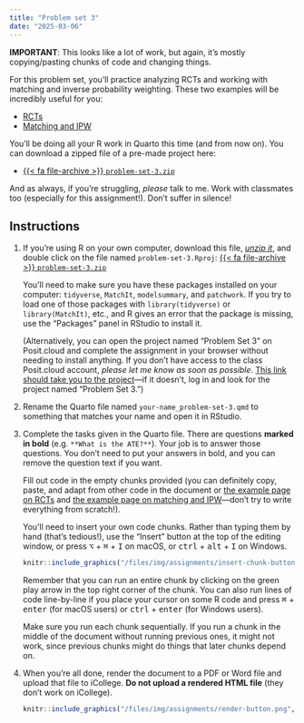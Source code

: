 ```yaml
---
title: "Problem set 3"
date: "2025-03-06"
---
```


:::{.callout-note}
**IMPORTANT**: This looks like a lot of work, but again, it's mostly copying/pasting chunks of code and changing things.
:::

For this problem set, you'll practice analyzing RCTs and working with matching and inverse probability weighting. These two examples will be incredibly useful for you:

- [RCTs](/example/rcts.qmd)
- [Matching and IPW](/example/matching-ipw.qmd)

You'll be doing all your R work in Quarto this time (and from now on). You can download a zipped file of a pre-made project here:

- [{{< fa file-archive >}} `problem-set-3.zip`](/projects/problem-set-3.zip)

And as always, if you're struggling, *please* talk to me. Work with classmates too (especially for this assignment!). Don't suffer in silence!


## Instructions

1. If you're using R on your own computer, download this file, [*unzip it*](/resource/unzipping.qmd), and double click on the file named `problem-set-3.Rproj`: [{{< fa file-archive >}} `problem-set-3.zip`](/projects/problem-set-3.zip)

   You'll need to make sure you have these packages installed on your computer: `tidyverse`, `MatchIt`, `modelsummary`, and `patchwork`. If you try to load one of those packages with `library(tidyverse)` or `library(MatchIt)`, etc., and R gives an error that the package is missing, use the "Packages" panel in RStudio to install it.

   (Alternatively, you can open the project named "Problem Set 3" on Posit.cloud and complete the assignment in your browser without needing to install anything. If you don't have access to the class Posit.cloud account, *please let me know as soon as possible*. [This link should take you to the project](https://posit.cloud/spaces/462899/content/7314594)—if it doesn't, log in and look for the project named "Problem Set 3.")

2. Rename the Quarto file named `your-name_problem-set-3.qmd` to something that matches your name and open it in RStudio.

3. Complete the tasks given in the Quarto file. There are questions **marked in bold** (e.g. `**What is the ATE?**`). Your job is to answer those questions. You don't need to put your answers in bold, and you can remove the question text if you want.

   Fill out code in the empty chunks provided (you can definitely copy, paste, and adapt from other code in the document or [the example page on RCTs](/example/rcts.qmd) and [the example page on matching and IPW](/example/matching-ipw.qmd)—don't try to write everything from scratch!). 

   You'll need to insert your own code chunks. Rather than typing them by hand (that's tedious!), use the "Insert" button at the top of the editing window, or press  <kbd>⌥</kbd> + <kbd>⌘</kbd> + <kbd>I</kbd> on macOS, or <kbd>ctrl</kbd> + <kbd>alt</kbd> + <kbd>I</kbd> on Windows.

   ```r
   knitr::include_graphics("/files/img/assignments/insert-chunk-button.png", error = FALSE)
   ```

   Remember that you can run an entire chunk by clicking on the green play arrow in the top right corner of the chunk. You can also run lines of code line-by-line if you place your cursor on some R code and press <kbd>⌘</kbd> + <kbd>enter</kbd> (for macOS users) or <kbd>ctrl</kbd> + <kbd>enter</kbd> (for Windows users).

   Make sure you run each chunk sequentially. If you run a chunk in the middle of the document without running previous ones, it might not work, since previous chunks might do things that later chunks depend on.

4. When you're all done, render the document to a PDF or Word file and upload that file to iCollege. **Do not upload a rendered HTML file** (they don't work on iCollege).

   ```r
   knitr::include_graphics("/files/img/assignments/render-button.png", error = FALSE)
   ```
